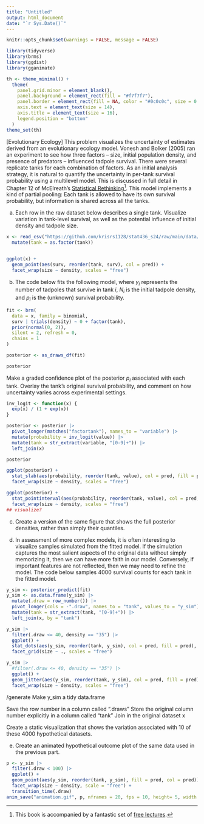 ```yaml
---
title: "Untitled"
output: html_document
date: "`r Sys.Date()`"
---
```


```r
knitr::opts_chunk$set(warnings = FALSE, message = FALSE)
```

```r
library(tidyverse)
library(brms)
library(ggdist)
library(gganimate)

th <- theme_minimal() + 
  theme(
    panel.grid.minor = element_blank(),
    panel.background = element_rect(fill = "#f7f7f7"),
    panel.border = element_rect(fill = NA, color = "#0c0c0c", size = 0.6),
    axis.text = element_text(size = 14),
    axis.title = element_text(size = 16),
    legend.position = "bottom"
  )
theme_set(th)
```

[Evolutionary Ecology] This problem visualizes the uncertainty of estimates
derived from an evolutionary ecology model. Vonesh and Bolker (2005) ran an
experiment to see how three factors -- size, initial population density, and
presence of predators -- influenced tadpole survival. There were several
replicate tanks for each combination of factors. As an initial analysis
strategy, it is natural to quantify the uncertainty in per-tank survival
probability using a multilevel model. This is discussed in full detail in
Chapter 12 of McElreath's [Statistical Rethinking](https://xcelab.net/rm/statistical-rethinking/)^[This book is accompanied by a fantastic set of [free lectures](https://www.youtube.com/playlist?list=PLDcUM9US4XdMROZ57-OIRtIK0aOynbgZN).].
This model implements a kind of partial pooling: Each tank is allowed to have
its own survival probability, but information is shared across all the tanks.

a. Each row in the raw dataset below describes a single tank. Visualize
variation in tank-level survival, as well as the potential influence of
initial density and tadpole size.
```r
x <- read_csv("https://github.com/krisrs1128/stat436_s24/raw/main/data/reedfrogs.csv") |>
  mutate(tank = as.factor(tank))


ggplot(x) +
  geom_point(aes(surv, reorder(tank, surv), col = pred)) +
  facet_wrap(size ~ density, scales = "free")
```

b. The code below fits the following model, where $y_{i}$ represents the
number of tadpoles that survive in tank $i$, $N_{i}$ is the initial
tadpole density, and $p_{i}$ is the (unknown) survival probability.

\begin{align*}
y_{i} &\sim \text{Bin}\left(N_{i}, p_{i}\right) \\
p_{i} &= \text{logit}^{-1}\left(\alpha_{i}\right) \\
\alpha_{i} &\sim \mathcal{N}\left(0, 2\right)
\end{align*}
```r
fit <- brm(
  data = x, family = binomial,
  surv | trials(density) ~ 0 + factor(tank),
  prior(normal(0, 2)),
  silent = 2, refresh = 0,
  chains = 1
)

posterior <- as_draws_df(fit)

posterior
```
Make a graded confidence plot of the posterior $p_{i}$ associated with each
tank. Overlay the tank's original survival probability, and comment on how
uncertainty varies across experimental settings.

```r
inv_logit <- function(x) {
  exp(x) / (1 + exp(x))
}

posterior <- posterior |>
  pivot_longer(matches("factortank"), names_to = "variable") |>
  mutate(probability = inv_logit(value)) |>
  mutate(tank = str_extract(variable, "[0-9]+")) |>
  left_join(x)

posterior

ggplot(posterior) +
  stat_slab(aes(probability, reorder(tank, value), col = pred, fill = pred)) +
  facet_wrap(size ~ density, scales = "free")

ggplot(posterior) +
  stat_pointinterval(aes(probability, reorder(tank, value), col = pred, fill = pred)) +
  facet_wrap(size ~ density, scales = "free")
## visualize?
```

c. Create a version of the same figure that shows the full posterior
densities, rather than simply their quantiles.

d. In assessment of more complex models, it is often interesting to
visualize samples simulated from the fitted model. If the simulation
captures the most salient aspects of the original data without simply
memorizing it, then we can have more faith in our model. Conversely, if
important features are not reflected, then we may need to refine the model.
The code below samples 4000 survival counts for each tank in the fitted
model.
    
```r
y_sim <- posterior_predict(fit)
y_sim <- as.data.frame(y_sim) |>
  mutate(.draw = row_number()) |>
  pivot_longer(cols = -".draw", names_to = "tank", values_to = "y_sim") |>
  mutate(tank = str_extract(tank, "[0-9]+")) |>
  left_join(x, by = "tank")

y_sim |>
  filter(.draw <= 40, density == "35") |>
  ggplot() +
  stat_dots(aes(y_sim, reorder(tank, y_sim), col = pred, fill = pred), binwidth = 1, dotsize = 0.5) +
  facet_grid(size ~ ., scales = "free")

y_sim |>
  #filter(.draw <= 40, density == "35") |>
  ggplot() +
  geom_jitter(aes(y_sim, reorder(tank, y_sim), col = pred, fill = pred), position = position_jitter(w = 0.05, h = 0.2), size = 0.4) +
  facet_wrap(size ~ density, scales = "free")

```
  
/generate Make y_sim a tidy data.frame

Save the row number in a column called ".draws"
Store the original column number explicitly in a column called "tank"
Join in the original dataset x

Create a static visualization that shows the variation associated with 10 of
these 4000 hypothetical datasets.

e. Create an animated hypothetical outcome plot of the same data used in the
previous part.

```r
p <- y_sim |>
  filter(.draw < 100) |>
  ggplot() +
  geom_point(aes(y_sim, reorder(tank, y_sim), fill = pred, col = pred)) +
  facet_wrap(size ~ density, scale = "free") +
  transition_time(.draw)
anim_save("animation.gif", p, nframes = 20, fps = 10, height= 5, width = 10, units = "in", res = 450)
```
